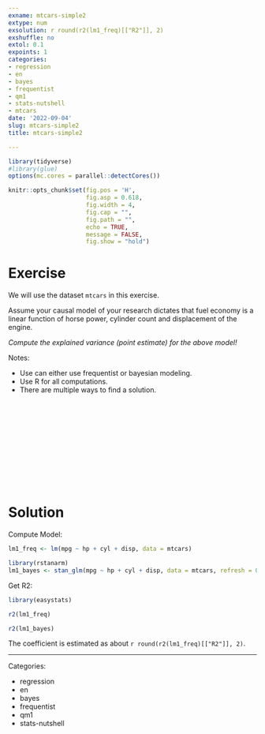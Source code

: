 ```yaml
---
exname: mtcars-simple2
extype: num
exsolution: r round(r2(lm1_freq)[["R2"]], 2)
exshuffle: no
extol: 0.1
expoints: 1
categories:
- regression
- en
- bayes
- frequentist
- qm1
- stats-nutshell
- mtcars
date: '2022-09-04'
slug: mtcars-simple2
title: mtcars-simple2

---
```





```r
library(tidyverse)
#library(glue)
options(mc.cores = parallel::detectCores())

```


```r
knitr::opts_chunk$set(fig.pos = 'H',
                      fig.asp = 0.618,
                      fig.width = 4,
                      fig.cap = "", 
                      fig.path = "",
                      echo = TRUE,
                      message = FALSE,
                      fig.show = "hold")
```






# Exercise

We will use the dataset `mtcars` in this exercise.

Assume your causal model of your research dictates that fuel economy is a linear function of horse power, cylinder count and displacement of the engine.

*Compute the explained variance (point estimate) for the above model!*


Notes:

- Use can either use frequentist or bayesian modeling.
- Use R for all computations.
- There are multiple ways to find a solution.



</br>
</br>
</br>
</br>
</br>
</br>
</br>
</br>
</br>
</br>

# Solution

Compute Model:

```r
lm1_freq <- lm(mpg ~ hp + cyl + disp, data = mtcars)

library(rstanarm)
lm1_bayes <- stan_glm(mpg ~ hp + cyl + disp, data = mtcars, refresh = 0)
```


Get R2:

```r
library(easystats)
```


```r
r2(lm1_freq)
```

```r
r2(lm1_bayes)
```


The coefficient is estimated as about `r round(r2(lm1_freq)[["R2"]], 2)`.



---

Categories: 

- regression
- en
- bayes
- frequentist
- qm1
- stats-nutshell

